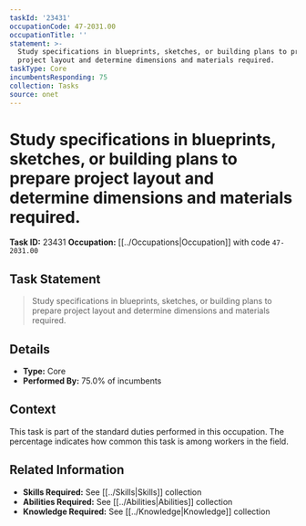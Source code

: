 ```yaml
---
taskId: '23431'
occupationCode: 47-2031.00
occupationTitle: ''
statement: >-
  Study specifications in blueprints, sketches, or building plans to prepare
  project layout and determine dimensions and materials required.
taskType: Core
incumbentsResponding: 75
collection: Tasks
source: onet
---
```

# Study specifications in blueprints, sketches, or building plans to prepare project layout and determine dimensions and materials required.

**Task ID:** 23431
**Occupation:** [[../Occupations|Occupation]] with code `47-2031.00`

## Task Statement

> Study specifications in blueprints, sketches, or building plans to prepare project layout and determine dimensions and materials required.

## Details

- **Type:** Core
- **Performed By:** 75.0% of incumbents

## Context

This task is part of the standard duties performed in this occupation. The percentage indicates how common this task is among workers in the field.

## Related Information

- **Skills Required:** See [[../Skills|Skills]] collection
- **Abilities Required:** See [[../Abilities|Abilities]] collection
- **Knowledge Required:** See [[../Knowledge|Knowledge]] collection
